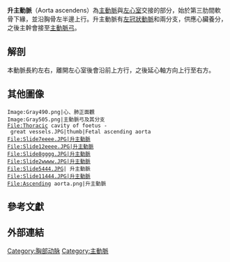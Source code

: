 {{Infobox artery
| Name        = 升主動脈
| Latin       = Aorta ascendens, <br>pars ascendens aortae
| Image       = Gray506 zh.svg
| Caption     = The ascending aorta and [[主動脈弓|aortic arch]] with their branches
| Image2      = Relations of the aorta, trachea, esophagus and other heart structures zh.svg
| Caption2    = Course of the ascending aorta (anterior view), as it passes dorsally to the [[肺動脈|pulmonary trunk]] but ventrally to the [[肺動脈|right pulmonary artery]].
| BranchFrom  = [[心室|左心室]]
| BranchTo    = [[左冠狀動脈|左冠狀動脈]]、{{tsl|en|right coronary artery|右冠狀動脈}}，之後主幹接至[[主動脈弓|主動脈弓]]
| Vein        = [[上腔靜脈|上腔靜脈]]、[[下腔靜脈|下腔靜脈]]及{{tsl|en|coronary sinus|冠狀竇}}
| Precursor   = {{tsl|en|Truncus arteriosus (embryology)|動脈幹}}
| Supplies    = 全身，除肺循環之外
<!--
| GraySubject = 142
| GrayPage    = 545
| DorlandsPre = p_07
| DorlandsSuf = 12616312
-->
}}
'''升主動脈'''（Aorta ascendens）為[[主動脈|主動脈]]與[[左心室|左心室]]交接的部分，始於第三肋間軟骨下緣，並沿胸骨左半邊上行。升主動脈有[[左冠狀動脈|左冠狀動脈]]和{{tsl|en|right coronary artery|右冠狀動脈}}兩分支，供應心臟養分，之後主幹會接至[[主動脈弓|主動脈弓]]。

==解剖==
本動脈長約{{convert|5|cm}}左右，離開左心室後會沿前上方行，之後延心軸方向上行至右方。

==其他圖像==
<gallery>
 Image:Gray490.png|心、肺正面觀
 Image:Gray505.png|主動脈弓及其分支
 File:Thoracic cavity of foetus - great vessels.JPG|thumb|Fetal ascending aorta
 File:Slide7eeee.JPG|升主動脈
 File:Slide12eeee.JPG|升主動脈
 File:Slide8gggg.JPG|升主動脈
 File:Slide2wwww.JPG|升主動脈
 File:Slide5444.JPG| 升主動脈
 File:Slide11444.JPG|升主動脈
 File:Ascending aorta.png|升主動脈
</gallery>

==參考文獻==
{{Gray's}}
{{reflist}}

==外部連結==

{{Arteries of chest}}

[[Category:胸部动脉|Category:胸部动脉]]
[[Category:主動脈|Category:主動脈]]